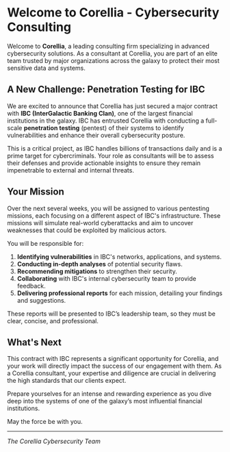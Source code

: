 # Welcome to Corellia - Cybersecurity Consulting

Welcome to **Corellia**, a leading consulting firm specializing in advanced cybersecurity solutions. As a consultant at Corellia, you are part of an elite team trusted by major organizations across the galaxy to protect their most sensitive data and systems.

## A New Challenge: Penetration Testing for IBC

We are excited to announce that Corellia has just secured a major contract with **IBC (InterGalactic Banking Clan)**, one of the largest financial institutions in the galaxy. IBC has entrusted Corellia with conducting a full-scale **penetration testing** (pentest) of their systems to identify vulnerabilities and enhance their overall cybersecurity posture.

This is a critical project, as IBC handles billions of transactions daily and is a prime target for cybercriminals. Your role as consultants will be to assess their defenses and provide actionable insights to ensure they remain impenetrable to external and internal threats.

## Your Mission

Over the next several weeks, you will be assigned to various pentesting missions, each focusing on a different aspect of IBC's infrastructure. These missions will simulate real-world cyberattacks and aim to uncover weaknesses that could be exploited by malicious actors.

You will be responsible for:

1. **Identifying vulnerabilities** in IBC's networks, applications, and systems.
2. **Conducting in-depth analyses** of potential security flaws.
3. **Recommending mitigations** to strengthen their security.
4. **Collaborating** with IBC's internal cybersecurity team to provide feedback.
5. **Delivering professional reports** for each mission, detailing your findings and suggestions.

These reports will be presented to IBC’s leadership team, so they must be clear, concise, and professional.

## What's Next

This contract with IBC represents a significant opportunity for Corellia, and your work will directly impact the success of our engagement with them. As a Corellia consultant, your expertise and diligence are crucial in delivering the high standards that our clients expect.

Prepare yourselves for an intense and rewarding experience as you dive deep into the systems of one of the galaxy’s most influential financial institutions.

May the force be with you.

---

_The Corellia Cybersecurity Team_
